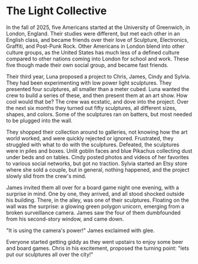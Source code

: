 # The Light Collective

In the fall of 2025, five Americans started at the University of Greenwich, in London, England. Their studies were different, but met each other in an English class, and became friends over their love of Sculpture, Electronics, Graffiti, and Post-Punk Rock. Other Americans in London blend into other culture groups, as the United States has much less of a defined culture compared to other nations coming into London for school and work. These five though made their own social group, and became fast friends.


Their third year, Luna proposed a project to Chris, James, Cindy and Sylvia. They had been experimenting with low power light sculptures. They presented four sculptures, all smaller than a meter cubed. Luna wanted the crew to build a series of these, and then present them at an art show. How cool would that be? The crew was ecstatic, and dove into the project. Over the next six months they turned out fifty sculptures, all different sizes, shapes, and colors. Some of the sculptures ran on batters, but most needed to be plugged into the wall. 

They shopped their collection around to galleries, not knowing how the art world worked, and were quickly rejected or ignored. Frustrated, they struggled with what to do with the sculptures. Defeated, the sculptures were in piles and boxes. Unlit goblin faces and blue Pikachus collecting dust under beds and on tables. Cindy posted photos and videos of her favorites to various social networks, but got no traction. Sylvia started an Etsy store where she sold a couple, but in general, nothing happened, and the project slowly slid from the crew's mind.

James invited them all over for a board game night one evening, with a surprise in mind. One by one, they arrived, and all stood shocked outside his building. There, in the alley, was one of their sculptures. Floating on the wall was the surprise: a glowing green polygon unicorn, emerging from a broken surveillance camera. James saw the four of them dumbfounded from his second-story window, and came down.

"It is using the camera's power!" James exclaimed with glee.

Everyone started getting giddy as they went upstairs to enjoy some beer and board games. Chris in his excitement, proposed the turning point: "lets put our sculptures all over the city!"
